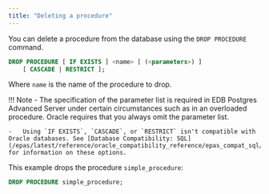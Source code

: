 ```yaml
---
title: "Deleting a procedure"
---
```


<div id="deleting_a_procedure" class="registered_link"></div>

You can delete a procedure from the database using the `DROP PROCEDURE` command.

```sql
DROP PROCEDURE [ IF EXISTS ] <name> [ (<parameters>) ]
    [ CASCADE | RESTRICT ];
```

Where `name` is the name of the procedure to drop.

!!! Note
    -   The specification of the parameter list is required in EDB Postgres Advanced Server under certain circumstances such as in an overloaded procedure. Oracle requires that you always omit the parameter list.

    -   Using `IF EXISTS`, `CASCADE`, or `RESTRICT` isn't compatible with Oracle databases. See [Database Compatibility: SQL](/epas/latest/reference/oracle_compatibility_reference/epas_compat_sql/50_drop_procedure) for information on these options.

This example drops the procedure `simple_procedure`:

```sql
DROP PROCEDURE simple_procedure;
```
